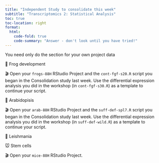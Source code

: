 ```yaml
---
title: "Independent Study to consolidate this week"
subtitle: "Transcriptomics 2: Statistical Analysis"
toc: true
toc-location: right
format:
  html:
    code-fold: true
    code-summary: "Answer - don't look until you have tried!"
---
```



You need only do the section for your own project data

🐸 Frog development

🎬 Open your `frogs-88H` RStudio Project and the `cont-fgf-s20.R` script 
you began in the Consolidation study last week. Use the differential 
expression analysis you did in the workshop (in `cont-fgf-s30.R`) as 
a template to continue your script. 

🎄 Arabidopisis

🎬 Open your `arab-88H` RStudio Project and the `suff-def-spl7.R` script 
you began in the Consolidation study last week. Use the differential 
expression analysis you did in the workshop (in `suff-def-wild.R`) as 
a template to continue your script. 

💉 Leishmania



🐭 Stem cells

🎬 Open your `mice-88H` RStudio Project. 



